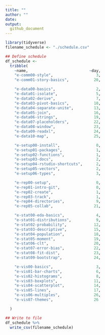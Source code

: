 ```yaml
---
title: ""
author: ""
date:
output:
  github_document
---
```


```r
library(tidyverse)
filename_schedule <- "./schedule.csv"
```

```r
## Define schedule
df_schedule <-
  tribble(
    ~name,                           ~day,
    "e-comm00-style",                   3,
    "e-comm01-story-basics",           20,

    "e-data00-basics",                  2,
    "e-data01-isolate",                 5,
    "e-data02-derive",                  7,
    "e-data03-pivot-basics",           10,
    "e-data04-separate-unite",         13,
    "e-data05-join",                   16,
    "e-data06-strings",                19,
    "e-data07-placeholders",           22,
    "e-data08-window",                 23,
    "e-data09-readxl",                 24,
    "e-data10-map",                    25,

    "e-setup00-install",                0,
    "e-setup01-packages",               1,
    "e-setup02-functions",              1,
    "e-setup03-docs",                   2,
    "e-setup04-rstudio-shortcuts",      2,
    "e-setup05-vectors",                2,
    "e-setup06-types",                  3,

    "e-rep00-setup",                    0,
    "e-rep01-intro-git",                0,
    "e-rep02-create",                   1,
    "e-rep03-track",                    1,
    "e-rep04-directories",              9,
    "e-rep05-collab",                  21,

    "e-stat00-eda-basics",              4,
    "e-stat01-distributions",           9,
    "e-stat02-probability",            12,
    "e-stat03-descriptive",            15,
    "e-stat04-population",             18,
    "e-stat05-moment",                 19,
    "e-stat06-clt",                    20,
    "e-stat07-error-bias",             22,
    "e-stat08-fit-dist",               23,
    "e-stat09-bootstrap",              24,

    "e-vis00-basics",                   3,
    "e-vis01-bar-charts",               6,
    "e-vis02-histograms",               8,
    "e-vis03-boxplots",                11,
    "e-vis04-scatterplot",             14,
    "e-vis05-lines",                   17,
    "e-vis06-multiples",               26,
    "e-vis07-themes",                  26

  )

## Write to file
df_schedule %>%
  write_csv(filename_schedule)
```
